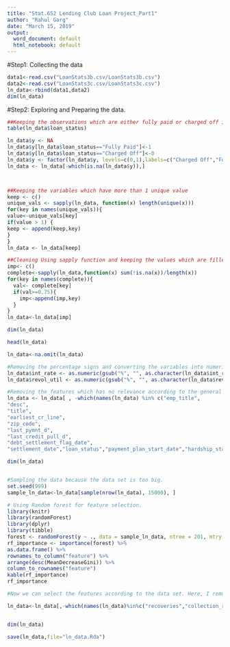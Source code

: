 ```yaml
---
title: "Stat.652 Lending Club Loan Project_Part1"
author: "Rahul Garg"
date: "March 15, 2019"
output:
  word_document: default
  html_notebook: default
---
```

#Step1: Collecting the data 
```r
data1<-read.csv("LoanStats3b.csv/LoanStats3b.csv")
data2<-read.csv("LoanStats3c.csv/LoanStats3c.csv")
ln_data<-rbind(data1,data2)
dim(ln_data)

```

#Step2: Exploring and Preparing the data.
```r

##Keeping the observations which are either fully paid or charged off in loan_status
table(ln_data$loan_status)

ln_data$y <- NA
ln_data$y[ln_data$loan_status=="Fully Paid"]<-1
ln_data$y[ln_data$loan_status=="Charged Off"]<-0
ln_data$y <- factor(ln_data$y, levels=c(0,1),labels=c("Charged Off","Fully Paid"))
ln_data <- ln_data[-which(is.na(ln_data$y)),]



##Keeping the variables which have more than 1 unique value
keep <- c()
unique_vals <- sapply(ln_data, function(x) length(unique(x)))
for(key in names(unique_vals)){
value<-unique_vals[key]
if(value > 1) {
keep <- append(keep,key)
}
}
ln_data <- ln_data[keep]

##Cleaning Using sapply function and keeping the values which are filled more than 75%.
imp<- c()
complete<-sapply(ln_data,function(x) sum(!is.na(x))/length(x))
for(key in names(complete)){
  val<- complete[key]
  if(val>=0.75){
    imp<-append(imp,key)
  }
}
ln_data<-ln_data[imp]

dim(ln_data)

head(ln_data)

ln_data<-na.omit(ln_data)


```


```r
#Removing the percentage signs and converting the variables into numeric values.
ln_data$int_rate <- as.numeric(gsub("%", "", as.character(ln_data$int_rate)))/100
ln_data$revol_util <- as.numeric(gsub("%", "", as.character(ln_data$revol_util)))/100

#Removing the features which has no relevance according to the general observation.
ln_data <- ln_data[ , -which(names(ln_data) %in% c("emp_title",
"desc",
"title",
"earliest_cr_line",
"zip_code",
"last_pymnt_d",
"last_credit_pull_d",
"debt_settlement_flag_date",
"settlement_date","loan_status","payment_plan_start_date","hardship_start_date","hardship_end_date","issue_d"))]

dim(ln_data)



```

```r
#Sampling the data because the data set is too big. 
set.seed(999)
sample_ln_data<-ln_data[sample(nrow(ln_data), 15000), ]

# Using Random forest for feature selection.
library(knitr)
library(randomForest)
library(dplyr)
library(tibble)
forest <- randomForest(y ~ ., data = sample_ln_data, ntree = 201, mtry = 3)
rf_importance <- importance(forest) %>%
as.data.frame() %>%
rownames_to_column("feature") %>%
arrange(desc(MeanDecreaseGini)) %>%
column_to_rownames("feature")
kable(rf_importance)
rf_importance

#Now we can select the features according to the data set. Here, I removed the variables which have less importance than other variables and I also removed two variables which had very high importance because they were highly correlated with the response variable. In addition removing the variables whichhave very high correlation among themselves.

ln_data<-ln_data[,-which(names(ln_data)%in%c("recoveries","collection_recovery_fee","num_tl_120dpd_2m","num_tl_30dpd","delinq_amnt","acc_now_delinq","chargeoff_within_12_mths","collections_12_mths_ex_med","hardship_type","hardship_status","tax_liens","hardship_loan_status","hardship_reason","num_tl_90g_dpd_24m","pub_rec_bankruptcies","pub_rec","initial_list_status","delinq_2yrs","tot_coll_amt","home_ownership","num_accts_ever_120_pd","inq_last_6mths","grade","total_pymnt_inv","funded_amnt_inv","loan_amnt","total_rec_late_fee"))]


dim(ln_data)
```

```r
save(ln_data,file="ln_data.Rda")

```

